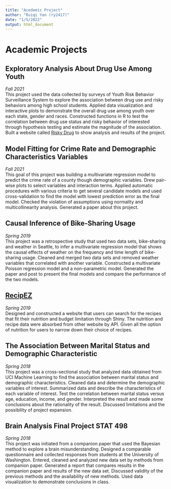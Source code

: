 ```yaml
---
title: "Acedemic Project"
author: "Ruiqi Yan (ry2417)"
date: "1/5/2022"
output: html_document
---
```


# Academic Projects

## Exploratory Analysis About Drug Use Among Youth                		
*Fall 2021*\
This project used the data collected by surveys of Youth Risk Behavior Surveillance System to explore the association between drug use and risky behaviors among high school students. Applied data visualization and interactive plots to demonstrate the overall drug use among youth over each state, gender and races. Constructed functions in R to test the correlation between drug use status and risky behavior of interested through hypothesis testing and estimate the magnitude of the association. Built a website called [Risky Drug](https://meanstudent.github.io/DS_FinalProject.io/) to show analysis and results of the project.

## Model Fitting for Crime Rate and Demographic Characteristics Variables
*Fall 2021*\
This goal of this project was building a multivariate regression model to predict the crime rate of a county though demographic variables. Drew pair-wise plots to select variables and interaction terms. Applied automatic procedures with various criteria to get several candidate models and used cross-validation to find the model with lowest prediction error as the final model. Checked the violation of assumptions using normality and multicollinearity analysis. Generated a paper about this project.

## Causal Inference of Bike-Sharing Usage
*Spring 2019*\
This project was a retrospective study that used two data sets, bike-sharing and weather in Seattle, to infer a multivariate regression model that shows the causal effects of weather on the frequency and time length of bike-sharing usage. Cleaned and merged two data sets and removed weather variables that correlated with another variable. Constructed a multivariate Poisson regression model and a non-parametric model. Generated the paper and post to present the final models and compare the performance of the two models.

## [RecipEZ](https://chunmochen.shinyapps.io/Info201-Final_Project/)
*Spring 2019*\
Designed and constructed a website that users can search for the recipes that fit their nutrition and budget limitation through Shiny. The nutrition and recipe data were absorbed from other website by API. Given all the option of nutrition for users to narrow down their choice of recipes.

## The Association Between Marital Status and Demographic Characteristic	
*Spring 2018*\
This project was a cross-sectional study that analyzed data obtained from UCI Machine Learning to find the association between marital status and demographic characteristics. Cleaned data and determine the demographic variables of interest. Summarized data and describe the characteristics of each variable of interest. Test the correlation between marital status versus age, education, income, and gender. Interpreted the result and made some conclusions about the rationality of the result. Discussed limitations and the possibility of project expansion.

## Brain Analysis Final Project STAT 498	
*Spring 2018*\
This project was initiated from a companion paper that used the Bayesian method to explore a brain misunderstanding. Designed a comparable questionnaire and collected responses from students at the University of Washington. Entered, cleaned and analyzed new data set by methods from companion paper. Generated a report that compares results in the companion paper and results of the new data set. Discussed validity of the previous methods and the availability of new methods. Used data visualization to demonstrate conclusions in class.\

